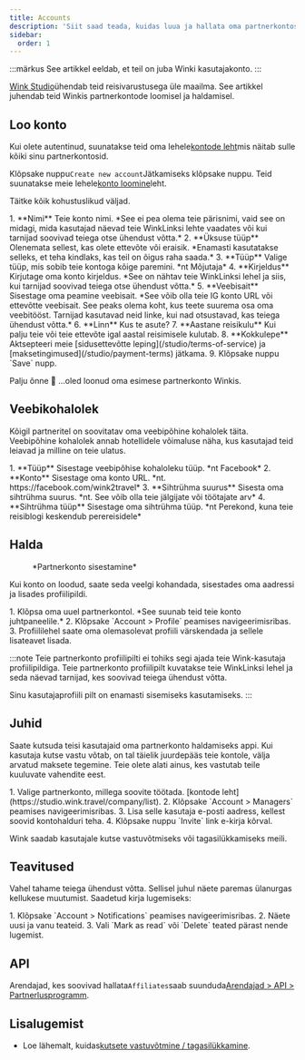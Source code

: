 ```yaml
---
title: Accounts
description: 'Siit saad teada, kuidas luua ja hallata oma partnerkontosid Winkis.'
sidebar:
  order: 1
---
```


:::märkus
See artikkel eeldab, et teil on juba Winki kasutajakonto.
:::

[Wink Studio](https://studio.wink.travel)ühendab teid reisivarustusega üle maailma. See artikkel juhendab teid Winkis partnerkontode loomisel ja haldamisel.

## Loo konto

Kui olete autentinud, suunatakse teid oma lehele[kontode leht](https://studio.wink.travel/company/list)mis näitab sulle kõiki sinu partnerkontosid.

Klõpsake nuppu`Create new account`Jätkamiseks klõpsake nuppu. Teid suunatakse meie lehele[konto loomine](https://studio.wink.travel/company/create)leht.

Täitke kõik kohustuslikud väljad.

<Steps>
  1. **Nimi** Teie konto nimi. *See ei pea olema teie pärisnimi, vaid see on midagi, mida kasutajad näevad teie WinkLinksi lehte vaadates või kui tarnijad soovivad teiega otse ühendust võtta.*
  2. **Üksuse tüüp** Olenemata sellest, kas olete ettevõte või eraisik. *Enamasti kasutatakse selleks, et teha kindlaks, kas teil on õigus raha saada.*
  3. **Tüüp** Valige tüüp, mis sobib teie kontoga kõige paremini. *nt Mõjutaja*
  4. **Kirjeldus** Kirjutage oma konto kirjeldus. *See on nähtav teie WinkLinksi lehel ja siis, kui tarnijad soovivad teiega otse ühendust võtta.*
  5. **Veebisait** Sisestage oma peamine veebisait. *See võib olla teie IG konto URL või ettevõtte veebisait. See peaks olema koht, kus teete suurema osa oma veebitööst. Tarnijad kasutavad neid linke, kui nad otsustavad, kas teiega ühendust võtta.*
  6. **Linn** Kus te asute?
  7. **Aastane reisikulu** Kui palju teie või teie ettevõte igal aastal reisimisele kulutab.
  8. **Kokkulepe** Aktsepteeri meie [sidusettevõtte leping](/studio/terms-of-service) ja [maksetingimused](/studio/payment-terms) jätkama.
  9. Klõpsake nuppu `Save` nupp.
</Steps>


Palju õnne 🎉 ...oled loonud oma esimese partnerkonto Winkis.

## Veebikohalolek

Kõigil partneritel on soovitatav oma veebipõhine kohalolek täita. Veebipõhine kohalolek annab hotellidele võimaluse näha, kus kasutajad teid leiavad ja milline on teie ulatus.

<Steps>
  1. **Tüüp** Sisestage veebipõhise kohaloleku tüüp. *nt Facebook*
  2. **Konto** Sisestage oma konto URL. *nt. https://facebook.com/wink2travel*
  3. **Sihtrühma suurus** Sisesta oma sihtrühma suurus. *nt. See võib olla teie jälgijate või töötajate arv*
  4. **Sihtrühma tüüp** Sisestage oma sihtrühma tüüp. *nt Perekond, kuna teie reisiblogi keskendub perereisidele*
</Steps>


## Halda

<figure>
  <CloudinaryImage width="350" height="448" resize="scale" quality="best" alt="Partnerkonto" src="academy/affiliate-account" errorImage="noimage_opaque_nyrtl0.png" />

  <figcaption>*Partnerkonto sisestamine*</figcaption>
</figure>


Kui konto on loodud, saate seda veelgi kohandada, sisestades oma aadressi ja lisades profiilipildi.

<Steps>
  1. Klõpsa oma uuel partnerkontol. *See suunab teid teie konto juhtpaneelile.*
  2. Klõpsake `Account > Profile` peamises navigeerimisribas.
  3. Profiililehel saate oma olemasolevat profiili värskendada ja sellele lisateavet lisada.
</Steps>


:::note
Teie partnerkonto profiilipilti ei tohiks segi ajada teie Wink-kasutaja profiilipildiga. Teie partnerkonto profiilipilt kuvatakse teie WinkLinksi lehel ja seda näevad tarnijad, kes soovivad teiega ühendust võtta.

Sinu kasutajaprofiili pilt on enamasti sisemiseks kasutamiseks.
:::

## Juhid

Saate kutsuda teisi kasutajaid oma partnerkonto haldamiseks appi. Kui kasutaja kutse vastu võtab, on tal täielik juurdepääs teie kontole, välja arvatud maksete tegemine. Teie olete alati ainus, kes vastutab teile kuuluvate vahendite eest.

<Steps>
  1. Valige partnerkonto, millega soovite töötada. [kontode leht](https://studio.wink.travel/company/list).
  2. Klõpsake `Account > Managers` peamises navigeerimisribas.
  3. Lisa selle kasutaja e-posti aadress, kellest soovid kontohalduri teha.
  4. Klõpsake nuppu `Invite` link e-kirja kõrval.
</Steps>


Wink saadab kasutajale kutse vastuvõtmiseks või tagasilükkamiseks meili.

## Teavitused

Vahel tahame teiega ühendust võtta. Sellisel juhul näete paremas ülanurgas kellukese muutumist.
Saadetud kirja lugemiseks:

<Steps>
  1. Klõpsake `Account > Notifications` peamises navigeerimisribas.
  2. Näete uusi ja vanu teateid.
  3. Vali `Mark as read` või `Delete` teated pärast nende lugemist.
</Steps>


## API

Arendajad, kes soovivad hallata`Affiliates`saab suunduda[Arendajad > API > Partnerlusprogramm](/developers/apis/#affiliate-api).

## Lisalugemist

* Loe lähemalt, kuidas[kutsete vastuvõtmine / tagasilükkamine](/user/invites).

